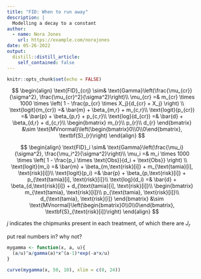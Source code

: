 ```yaml
---
title: "FID: When to run away"
description: |
  Modelling a decay to a constant
author:
  - name: Nora Jones
    url: https://example.com/norajones
date: 05-26-2022
output:
  distill::distill_article:
    self_contained: false
---
```



```r
knitr::opts_chunk$set(echo = FALSE)
```


$$
\begin{align}
\text{FID}_{crj} \sim& \text{Gamma}\left(\frac{\mu_{cr}}{\sigma^2}, \frac{\mu_{cr}^2}{\sigma^2}\right)\\
\mu_{cr} =& m_{cr} \times 1000 \times \left( 1 - \frac{p_{cr} \times X_j}{d_{cr} + X_j}  \right) \\
\text{logit}(m_{cr}) =& \bar{m} + \beta_{m,r} + m_{c,r}\\
\text{logit}(p_{cr}) =& \bar{p} + \beta_{p,r} + p_{c,r}\\
\text{log}(d_{cr})   =& \bar{d} + \beta_{d,r} + d_{c,r}\\
\begin{bmatrix}
m_{r}\\
p_{r}\\
d_{r}
\end{bmatrix} &\sim \text{MVnormal}\left(\begin{bmatrix}0\\0\\0\end{bmatrix}, \textbf{S}_{r}\right)
\end{align}
$$




$$
\begin{align}
\text{FID}_i \sim& \text{Gamma}\left(\frac{\mu_i}{\sigma^2}, \frac{\mu_i^2}{\sigma^2}\right)\\
\mu_i =& m_i \times 1000 \times \left( 1 - \frac{p_i \times \text{Obs}}{d_i + \text{Obs}}  \right) \\
\text{logit}(m_i) =& \bar{m} + \beta_{m,\text{risk}[i]} + m_{\text{tamia}[i], \text{risk}[i]}\\
\text{logit}(p_i) =& \bar{p} + \beta_{p,\text{risk}[i]} + p_{\text{tamia}[i], \text{risk}[i]}\\
\text{log}(d_i)   =& \bar{d} + \beta_{d,\text{risk}[i]} + d_{\text{tamia}[i], \text{risk}[i]}\\
\begin{bmatrix}
m_{\text{tamia}, \text{risk}[i]}\\
p_{\text{tamia}, \text{risk}[i]}\\
d_{\text{tamia}, \text{risk}[i]}
\end{bmatrix} &\sim \text{MVnormal}\left(\begin{bmatrix}0\\0\\0\end{bmatrix}, \textbf{S}_{\text{risk}[i]}\right)
\end{align}
$$

$j$ indicates the chipmunks present in each treatment, of which there are $J_r$

put real numbers in? why not?

 <!-- \begin{bmatrix}\sigma_{m, \text{risk}[i]}\\\sigma_{p, \text{risk}[i]}\\\sigma_{d, \text{risk}[i]}\end{bmatrix}, R_{\text{risk}[i]}\right -->

```r
mygamma <- function(x, a, u){
  (a/u)^a/gamma(a)*x^(a-1)*exp(-a*x/u)
}

curve(mygamma(x, 50, 10), xlim = c(0, 24))

```

